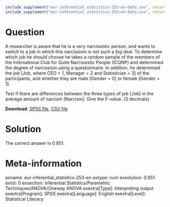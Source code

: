 ```r
include_supplement("eur-inferential_statistics-253-en-data.sav", recursive = TRUE)
include_supplement("eur-inferential_statistics-253-en-data.csv", recursive = TRUE)
```
Question
========
A researcher is aware that he is a very narcissistic person, and wants to switch to a job in which this narcissism is not such a big deal. To determine which job he should choose he takes a random sample of the members of the International Club for Quite Narcissistic People (ICQNP) and determined the degree of narcissism using a questionnaire. In addition, he determined the job [Job, where CEO = 1, Manager = 2 and Statistician = 3] of the participants, and whether they are male [Gender = 0] or female [Gender = 1].

Test if there are differences between the three types of job [Job] in the average amount of narcism [Narcism]. Give the F-value. (3 decimals)

**Download**: [SPSS file](eur-inferential_statistics-253-en-data.sav), [CSV file](eur-inferential_statistics-253-en-data.csv)


Solution
========
The correct answer is 0.951.


Meta-information
================
exname: eur-inferential_statistics-253-en
extype: num
exsolution: 0.951
extol: 0
exsection: Inferential Statistics/Parametric Techniques/ANOVA/Oneway ANOVA
exextra[Type]: Interpreting output
exextra[Program]: SPSS
exextra[Language]: English
exextra[Level]: Statistical Literacy
